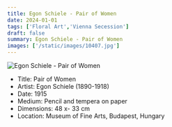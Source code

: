 ```yaml
---
title: Egon Schiele - Pair of Women
date: 2024-01-01
tags: ['Floral Art','Vienna Secession']
draft: false
summary: Egon Schiele - Pair of Women
images: ['/static/images/10407.jpg']
---
```


![Egon Schiele - Pair of Women](/static/images/10407.jpg)

* Title: Pair of Women
* Artist: Egon Schiele (1890-1918)
* Date: 1915
* Medium: Pencil and tempera on paper
* Dimensions: 48 x- 33 cm
* Location: Museum of Fine Arts, Budapest, Hungary


